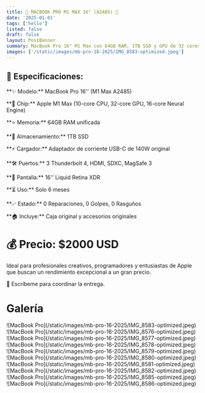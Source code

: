 ```yaml
---
title: 🌟 MACBOOK PRO M1 MAX 16" (A2485) 🌟
date: '2025-01-01'
tags: ['hello']
listed: false
draft: false
layout: PostBanner
summary: MacBook Pro 16" M1 Max con 64GB RAM, 1TB SSD y GPU de 32 cores. En excelente estado con solo 6 meses de uso. Incluye caja y accesorios originales. Precio: $2000 USD.
images: ['/static/images/mb-pro-16-2025/IMG_8583-optimized.jpeg']
---
```


## 💼 Especificaciones:

<p className="mt-0 mb-0">**✨ Modelo:** MacBook Pro 16'' (M1 Max A2485)</p>

<p className="mt-0 mb-0">**🧠 Chip:** Apple M1 Max (10-core CPU, 32-core GPU, 16-core Neural Engine)</p>

<p className="mt-0 mb-0">**⭐ Memoria:** 64GB RAM unificada</p>

<p className="mt-0 mb-0">**💾 Almacenamiento:** 1TB SSD</p>

<p className="mt-0 mb-0">**⚡ Cargador:** Adaptador de corriente USB-C de 140W original</p>

<p className="mt-0 mb-0">**🛠 Puertos:** 3 Thunderbolt 4, HDMI, SDXC, MagSafe 3</p>

<p className="mt-0 mb-0">**🌟 Pantalla:** 16'' Liquid Retina XDR</p>

<p className="mt-0 mb-0">**⏳ Uso:** Solo 6 meses</p>

<p className="mt-0 mb-0">**✅ Estado:** 0 Reparaciones, 0 Golpes, 0 Rasguños</p>

<p className="mt-0">**🏠 Incluye:** Caja original y accesorios originales</p>

# 💰 Precio: $2000 USD

Ideal para profesionales creativos, programadores y entusiastas de Apple que buscan un rendimiento excepcional a un gran precio.

💬 Escríbeme para coordinar la entrega.

# Galería

<div className="-mx-2 flex flex-wrap overflow-hidden xl:-mx-2">
  <div className="my-1 w-full overflow-hidden px-2 xl:my-1 xl:w-1/2 xl:px-2">
    ![MacBook Pro](/static/images/mb-pro-16-2025/IMG_8583-optimized.jpeg)
  </div>
  <div className="my-1 w-full overflow-hidden px-2 xl:my-1 xl:w-1/2 xl:px-2">
    ![MacBook Pro](/static/images/mb-pro-16-2025/IMG_8576-optimized.jpeg)
  </div>
  <div className="my-1 w-full overflow-hidden px-2 xl:my-1 xl:w-1/2 xl:px-2">
    ![MacBook Pro](/static/images/mb-pro-16-2025/IMG_8577-optimized.jpeg)
  </div>
  <div className="my-1 w-full overflow-hidden px-2 xl:my-1 xl:w-1/2 xl:px-2">
    ![MacBook Pro](/static/images/mb-pro-16-2025/IMG_8578-optimized.jpeg)
  </div>
  <div className="my-1 w-full overflow-hidden px-2 xl:my-1 xl:w-1/2 xl:px-2">
    ![MacBook Pro](/static/images/mb-pro-16-2025/IMG_8579-optimized.jpeg)
  </div>
  <div className="my-1 w-full overflow-hidden px-2 xl:my-1 xl:w-1/2 xl:px-2">
    ![MacBook Pro](/static/images/mb-pro-16-2025/IMG_8580-optimized.jpeg)
  </div>
  <div className="my-1 w-full overflow-hidden px-2 xl:my-1 xl:w-1/2 xl:px-2">
    ![MacBook Pro](/static/images/mb-pro-16-2025/IMG_8581-optimized.jpeg)
  </div>
  <div className="my-1 w-full overflow-hidden px-2 xl:my-1 xl:w-1/2 xl:px-2">
    ![MacBook Pro](/static/images/mb-pro-16-2025/IMG_8582-optimized.jpeg)
  </div>
  <div className="my-1 w-full overflow-hidden px-2 xl:my-1 xl:w-1/2 xl:px-2">
    ![MacBook Pro](/static/images/mb-pro-16-2025/IMG_8585-optimized.jpeg)
  </div>
  <div className="my-1 w-full overflow-hidden px-2 xl:my-1 xl:w-1/2 xl:px-2">
    ![MacBook Pro](/static/images/mb-pro-16-2025/IMG_8586-optimized.jpeg)
  </div>
</div>